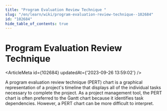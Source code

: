 ```yaml
---
title: "Program Evaluation Review Technique "
slug: "/en/learn/wiki/program-evaluation-review-technique--102684"
id: "102684"
hide_table_of_contents: true
---
```



# Program Evaluation Review Technique 

<ArticleMeta id={102684} updatedAt={'2023-09-26 13:59:02'} />
<div className='border-solid border-b border-t-0 my-4 border-[var(--ifm-color-gray-300)]' />

A program evaluation review technique (PERT) chart is a graphical representation of a project's timeline that displays all of the individual tasks necessary to complete the project. As a project management tool, the PERT chart is often preferred to the Gantt chart because it identifies task dependencies. However, a PERT chart can be more difficult to interpret.
